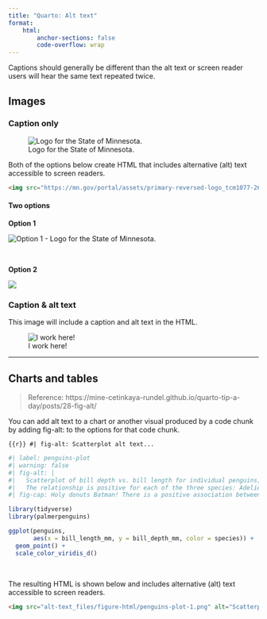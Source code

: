 ```yaml
---
title: "Quarto: Alt text"
format: 
    html:
        anchor-sections: false
        code-overflow: wrap
---
```


Captions should generally be different than the alt text or screen reader users will hear the same text repeated twice.

## Images

### Caption only

![Logo for the State of Minnesota.](https://mn.gov/portal/assets/primary-reversed-logo_tcm1077-265309.jpg)


Both of the options below create HTML that includes alternative (alt) text accessible to screen readers.

```html
<img src="https://mn.gov/portal/assets/primary-reversed-logo_tcm1077-265309.jpg" alt="Option * - Logo for the State of Minnesota.">

```

#### Two options

**Option 1**

![Option 1 - Logo for the State of Minnesota. ](https://mn.gov/portal/assets/primary-reversed-logo_tcm1077-265309.jpg)\

<br>

**Option 2**

![](https://mn.gov/portal/assets/primary-reversed-logo_tcm1077-265309.jpg){fig-alt="Option 2 - Logo for the State of Minnesota."}

### Caption & alt text

This image will include a caption and alt text in the HTML.

![I work here!](https://mn.gov/portal/assets/primary-reversed-logo_tcm1077-265309.jpg){fig-alt="Logo for the State of Minnesota."}

---  

## Charts and tables

> Reference: https://mine-cetinkaya-rundel.github.io/quarto-tip-a-day/posts/28-fig-alt/

You can add alt text to a chart or another visual produced by a code chunk by adding fig-alt: to the options for that code chunk.


```{{r}}
#| fig-alt: Scatterplot alt text...
```

```r
#| label: penguins-plot
#| warning: false
#| fig-alt: |
#|   Scatterplot of bill depth vs. bill length for individual penguins, colored by species.
#|   The relationship is positive for each of the three species: Adelie, Chinstrap, and Gentoo.
#| fig-cap: Holy donuts Batman! There is a positive association between the bill depth and length.

library(tidyverse)
library(palmerpenguins)

ggplot(penguins, 
       aes(x = bill_length_mm, y = bill_depth_mm, color = species)) +
  geom_point() +
  scale_color_viridis_d()
```

<br>

The resulting HTML is shown below and includes alternative (alt) text accessible to screen readers.

```html
<img src="alt-text_files/figure-html/penguins-plot-1.png" alt="Scatterplot of bill depth vs. bill length for individual penguins, colored by species. The relationship is positive for each of the three species: Adelie, Chinstrap, and Gentoo.">
```
